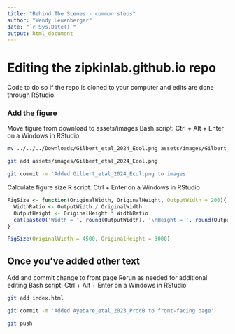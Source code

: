 ```yaml
---
title: "Behind The Scenes - common steps"
author: "Wendy Leuenberger"
date: "`r Sys.Date()`"
output: html_document
---
```


# Editing the zipkinlab.github.io repo

Code to do so if the repo is cloned to your computer and edits are done through RStudio. 

### Add the figure

Move figure from download to assets/images
Bash script: Ctrl + Alt + Enter on a Windows in RStudio
```bash
mv ../../../Downloads/Gilbert_etal_2024_Ecol.png assets/images/Gilbert_etal_2024_Ecol.png

git add assets/images/Gilbert_etal_2024_Ecol.png

git commit -m 'Added Gilbert_etal_2024_Ecol.png to images'
```

Calculate figure size
R script: Ctrl + Enter on a Windows in RStudio
```r
FigSize <- function(OriginalWidth, OriginalHeight, OutputWidth = 200){
  WidthRatio <- OutputWidth / OriginalWidth
  OutputHeight <- OriginalHeight * WidthRatio
  cat(paste0('Width = ', round(OutputWidth), '\nHeight = ', round(OutputHeight)))
}

FigSize(OriginalWidth = 4500, OriginalHeight = 3000)

```

## Once you've added other text

Add and commit change to front page
Rerun as needed for additional editing
Bash script: Ctrl + Alt + Enter on a Windows in RStudio
```bash
git add index.html

git commit -m 'Added Ayebare_etal_2023_ProcB to front-facing page'

git push
```

